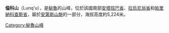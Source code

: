 {{Coord|14|45|45|S|72|50|42|W|display=title}}

'''倫科山'''（Lunq'u），是[[秘魯|秘魯]]的山峰，位於該國南部[[安塔班巴省|安塔班巴省]]、[[拉烏尼翁省_(秘魯)|拉烏尼翁省]]和[[帕里納科查斯省|帕里納科查斯省]]，屬於[[安第斯山脈|安第斯山脈]]的一部分，海拔高度約5,224米。

{{Peru-geo-stub}}
[[Category:秘魯山峰|Category:秘魯山峰]]